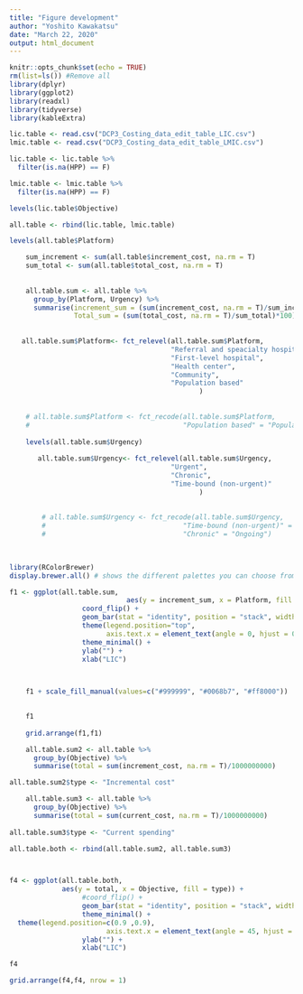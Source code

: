 ---
title: "Figure development"
author: "Yoshito Kawakatsu"
date: "March 22, 2020"
output: html_document
---

```{r setup, include=FALSE}
knitr::opts_chunk$set(echo = TRUE)
rm(list=ls()) #Remove all
library(dplyr)
library(ggplot2)
library(readxl)
library(tidyverse)
library(kableExtra)
```


```{r}
lic.table <- read.csv("DCP3_Costing_data_edit_table_LIC.csv")
lmic.table <- read.csv("DCP3_Costing_data_edit_table_LMIC.csv")

lic.table <- lic.table %>% 
  filter(is.na(HPP) == F)

lmic.table <- lmic.table %>% 
  filter(is.na(HPP) == F)

levels(lic.table$Objective)
```


```{r}
all.table <- rbind(lic.table, lmic.table)

levels(all.table$Platform)

    sum_increment <- sum(all.table$increment_cost, na.rm = T)
    sum_total <- sum(all.table$total_cost, na.rm = T)
    
    
    all.table.sum <- all.table %>%
      group_by(Platform, Urgency) %>%
      summarise(increment_sum = (sum(increment_cost, na.rm = T)/sum_increment)*100,
                Total_sum = (sum(total_cost, na.rm = T)/sum_total)*100)
    
    
   all.table.sum$Platform<- fct_relevel(all.table.sum$Platform,
                                        "Referral and speacialty hospitals",
                                        "First-level hospital",
                                        "Health center",
                                        "Community",
                                        "Population based"
                                               )
   
   
    # all.table.sum$Platform <- fct_recode(all.table.sum$Platform,
    #                                      "Population based" = "Population-based Health Interventions")
    
    levels(all.table.sum$Urgency)
    
       all.table.sum$Urgency<- fct_relevel(all.table.sum$Urgency,
                                        "Urgent",
                                        "Chronic",
                                        "Time-bound (non-urgent)"
                                               )
    
    
        # all.table.sum$Urgency <- fct_recode(all.table.sum$Urgency,
        #                                  "Time-bound (non-urgent)" = "Routine",
        #                                  "Chronic" = "Ongoing")
       
     
```

```{r}
library(RColorBrewer)
display.brewer.all() # shows the different palettes you can choose from

f1 <- ggplot(all.table.sum, 
                             aes(y = increment_sum, x = Platform, fill = Urgency)) + 
                  coord_flip() + 
                  geom_bar(stat = "identity", position = "stack", width = 0.525) +
                  theme(legend.position="top", 
                        axis.text.x = element_text(angle = 0, hjust = 0.5, vjust = 0.5, size = 10))+ 
                  theme_minimal() +
                  ylab("") +
                  xlab("LIC") 
  


    f1 + scale_fill_manual(values=c("#999999", "#0068b7", "#ff8000"))
    

    f1
    
    grid.arrange(f1,f1)
```


```{r}
    all.table.sum2 <- all.table %>%
      group_by(Objective) %>%
      summarise(total = sum(increment_cost, na.rm = T)/1000000000)

all.table.sum2$type <- "Incremental cost"

    all.table.sum3 <- all.table %>%
      group_by(Objective) %>%
      summarise(total = sum(current_cost, na.rm = T)/1000000000)
    
all.table.sum3$type <- "Current spending"

all.table.both <- rbind(all.table.sum2, all.table.sum3)



f4 <- ggplot(all.table.both, 
             aes(y = total, x = Objective, fill = type)) + 
                  #coord_flip() + 
                  geom_bar(stat = "identity", position = "stack", width = 0.525) +
                  theme_minimal() +
  theme(legend.position=c(0.9 ,0.9), 
                        axis.text.x = element_text(angle = 45, hjust = 0.5, vjust = 0.5, size = 10))+
                  ylab("") +
                  xlab("LIC") 

f4

grid.arrange(f4,f4, nrow = 1)
                
```

